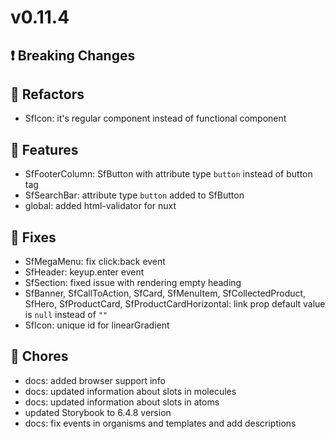 
<Meta title="Releases/v0.11.x - Latest Minor/v0.11.4 - Latest/Change log" />

# v0.11.4

## ❗ Breaking Changes

## 🔨 Refactors

- SfIcon: it's regular component instead of functional component

## 🚀 Features

- SfFooterColumn: SfButton with attribute type `button` instead of button tag
- SfSearchBar: attribute type `button` added to SfButton
- global: added html-validator for nuxt

## 🐛 Fixes

- SfMegaMenu: fix click:back event 
- SfHeader: keyup.enter event
- SfSection: fixed issue with rendering empty heading
- SfBanner, SfCallToAction, SfCard, SfMenuItem, SfCollectedProduct, SfHero, SfProductCard, SfProductCardHorizontal: link prop default value is `null` instead of `""`
- SfIcon: unique id for linearGradient

## 🧹 Chores

- docs: added browser support info
- docs: updated information about slots in molecules
- docs: updated information about slots in atoms
- updated Storybook to 6.4.8 version
- docs: fix events in organisms and templates and add descriptions 
